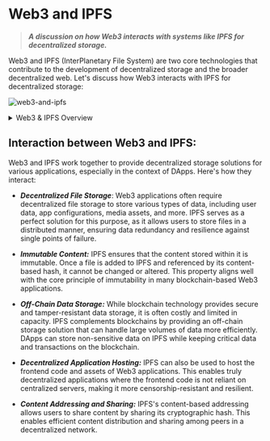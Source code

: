 # Web3 and IPFS

> **_A discussion on how Web3 interacts with systems like IPFS for decentralized storage._**

Web3 and IPFS (InterPlanetary File System) are two core technologies that contribute to the development of decentralized storage and the broader decentralized web. Let's discuss how Web3 interacts with IPFS for decentralized storage:

![web3-and-ipfs](../.images/web3/web3-ipfs.jpeg)

 <details>

<summary>Web3 & IPFS Overview</summary>

### 1️⃣ Web3 Overview:

As we already said, Web3 refers to the third generation of the internet, focusing on the vision of a decentralized and user-centric internet. It aims to shift control and ownership of data and digital assets from centralized entities (like corporations) to individual users through blockchain and other decentralized technologies.

Web3 is built upon the principles of decentralization, transparency, security, and trustlessness. It leverages blockchain technology to enable peer-to-peer interactions, digital asset ownership, and decentralized applications (DApps).

### 2️⃣ IPFS Overview:

**IPFS**, or _InterPlanetary File System_, is a distributed and peer-to-peer file storage system. It allows users to store and retrieve files using a content-addressable mechanism, where files are identified by their content's cryptographic hash rather than a location-based URL (like in the traditional HTTP protocol).

In IPFS, files are broken down into smaller chunks, and each chunk is given a unique hash. This enables content-based addressing, making it possible for multiple users to store and share the same content efficiently.

</details>

## **Interaction between Web3 and IPFS:**

Web3 and IPFS work together to provide decentralized storage solutions for various applications, especially in the context of DApps. Here's how they interact:

- **_Decentralized File Storage_**: Web3 applications often require
  decentralized file storage to store various types of data, including
  user data, app configurations, media assets, and more. IPFS serves as
  a perfect solution for this purpose, as it allows users to store
  files in a distributed manner, ensuring data redundancy and
  resilience against single points of failure.

- **_Immutable Content:_** IPFS ensures that the content stored within it is immutable. Once a file is added to IPFS and referenced by its
  content-based hash, it cannot be changed or altered. This property
  aligns well with the core principle of immutability in many
  blockchain-based Web3 applications.

- **_Off-Chain Data Storage:_** While blockchain technology provides
  secure and tamper-resistant data storage, it is often costly and
  limited in capacity. IPFS complements blockchains by providing an
  off-chain storage solution that can handle large volumes of data more
  efficiently. DApps can store non-sensitive data on IPFS while keeping
  critical data and transactions on the blockchain.

- **_Decentralized Application Hosting:_** IPFS can also be used to host the frontend code and assets of Web3 applications. This enables
  truly decentralized applications where the frontend code is not
  reliant on centralized servers, making it more censorship-resistant
  and resilient.

- **_Content Addressing and Sharing:_** IPFS's content-based addressing
  allows users to share content by sharing its cryptographic hash. This
  enables efficient content distribution and sharing among peers in a
  decentralized network.
